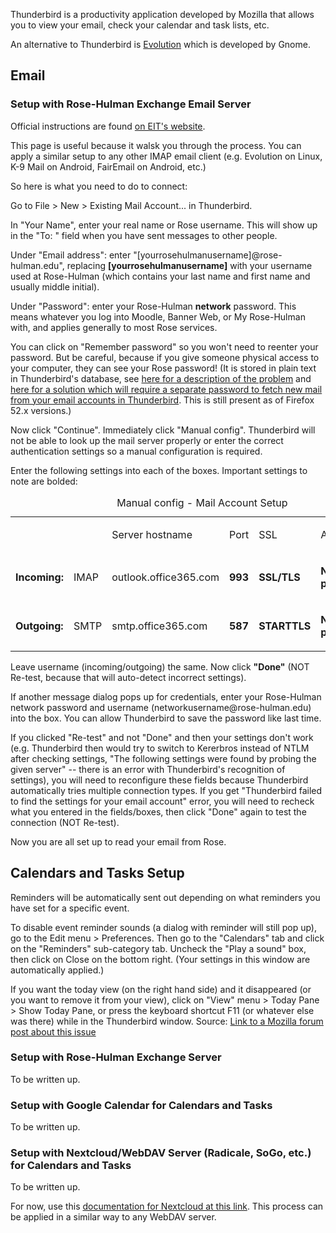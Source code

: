 Thunderbird is a productivity application developed by Mozilla that allows you to view your email, check your calendar and task lists, etc.

An alternative to Thunderbird is [https://wiki.gnome.org/Apps/Evolution/ Evolution] which is developed by Gnome.

== Email ==
=== Setup with Rose-Hulman Exchange Email Server ===
Official instructions are found [https://servicedesk.rose-hulman.edu/knowledgebase/article/KA-01175/en-us on EIT's website].

This page is useful because it walsk you through the process. You can apply a similar setup to any other IMAP email client (e.g. Evolution on Linux, K-9 Mail on Android, FairEmail on Android, etc.)

So here is what you need to do to connect:

Go to File > New > Existing Mail Account... in Thunderbird.

In "Your Name", enter your real name or Rose username. This will show up in the "To: " field when you have sent messages to other people.

Under "Email address": enter "[yourrosehulmanusername]@rose-hulman.edu", replacing '''[yourrosehulmanusername]''' with your username used at Rose-Hulman (which contains your last name and first name and usually middle initial).

Under "Password": enter your Rose-Hulman '''network''' password. This means whatever you log into Moodle, Banner Web, or My Rose-Hulman with, and applies generally to most Rose services.

You can click on "Remember password" so you won't need to reenter your password. But be careful, because if you give someone physical access to your computer, they can see your Rose password! (It is stored in plain text in Thunderbird's database, see [https://support.mozilla.org/en-US/questions/1061706 here for a description of the problem] and [https://support.mozilla.org/en-US/kb/protect-your-thunderbird-passwords-master-password here for a solution which will require a separate password to fetch new mail from your email accounts in Thunderbird]. This is still present as of Firefox 52.x versions.)

Now click "Continue". Immediately click "Manual config". Thunderbird will not be able to look up the mail server properly or enter the correct authentication settings so a manual configuration is required.

Enter the following settings into each of the boxes. Important settings to note are bolded:

{| class="wikitable"
|+Manual config - Mail Account Setup
|-
| 
| 
|Server hostname
|Port
|SSL
|Authentication
|-
|'''Incoming:'''
|IMAP
|outlook.office365.com
|'''993'''
|'''SSL/TLS'''
|'''Normal password'''
|-
|'''Outgoing:'''
|SMTP
|smtp.office365.com
|'''587'''
|'''STARTTLS'''
|'''Normal password'''
|}

Leave username (incoming/outgoing) the same. Now click '''"Done"''' (NOT Re-test, because that will auto-detect incorrect settings).

If another message dialog pops up for credentials, enter your Rose-Hulman network password and username (networkusername@rose-hulman.edu) into the box. You can allow Thunderbird to save the password like last time.

If you clicked "Re-test" and not "Done" and then your settings don't work (e.g. Thunderbird then would try to switch to Kererbros instead of NTLM after checking settings, "The following settings were found by probing the given server" -- there is an error with Thunderbird's recognition of settings), you will need to reconfigure these fields because Thunderbird automatically tries multiple connection types. If you get "Thunderbird failed to find the settings for your email account" error, you will need to recheck what you entered in the fields/boxes, then click "Done" again to test the connection (NOT Re-test).

Now you are all set up to read your email from Rose.

== Calendars and Tasks Setup ==

Reminders will be automatically sent out depending on what reminders you have set for a specific event.

To disable event reminder sounds (a dialog with reminder will still pop up), go to the Edit menu > Preferences. Then go to the "Calendars" tab and click on the "Reminders" sub-category tab. Uncheck the "Play a sound" box, then click on Close on the bottom right. (Your settings in this window are automatically applied.)

If you want the today view (on the right hand side) and it disappeared (or you want to remove it from your view), click on "View" menu > Today Pane > Show Today Pane, or press the keyboard shortcut F11 (or whatever else was there) while in the Thunderbird window. Source: [https://support.mozilla.org/en-US/questions/1086718 Link to a Mozilla forum post about this issue]

=== Setup with Rose-Hulman Exchange Server ===
To be written up.

=== Setup with Google Calendar for Calendars and Tasks ===
To be written up.

=== Setup with Nextcloud/WebDAV Server (Radicale, SoGo, etc.) for Calendars and Tasks ===
To be written up.

For now, use this [https://docs.nextcloud.com/server/13/user_manual/pim/sync_thunderbird.html documentation for Nextcloud at this link]. This process can be applied in a similar way to any WebDAV server.
